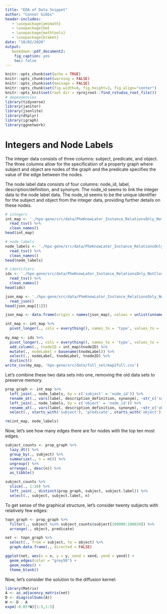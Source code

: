 ```yaml
---
title: "EDA of Data Snippet"
author: "Connor Gibbs"
header-includes:
   - \usepackage{amsmath}
   - \usepackage{bm}
   - \usepackage{mathtools}
   - \usepackage{braket}
date: "10/02/2020"
output: 
   bookdown::pdf_document2:
    fig_caption: yes
    toc: false
---
```


```r
knitr::opts_chunk$set(echo = TRUE)
knitr::opts_chunk$set(warning = FALSE)
knitr::opts_chunk$set(message = FALSE)
knitr::opts_chunk$set(fig.width=6, fig.height=3, fig.align="center") 
knitr::opts_knit$set(root.dir = rprojroot::find_rstudio_root_file())
# dependencies
library(tidyverse)
library(janitor)
library(jsonlite)
library(dtplyr)
library(igraph)
library(ggnetwork)
```

# Integers and Node Labels

The integer data consists of three columns: subject, predicate, and object. The three columns allow for the specification of a property graph where subject and object are nodes of the graph and the predicate specifies the value of the edge between the nodes.

The node label data consists of four columns: node_id, label, description/definition, and synonym. The node_id seems to link the integer data to the node label data. The node_id seems to be the unique identifier for the subject and object from the integer data, providing further details on these nodes. 

```r
# integers
int_map <- './hpo-gene/src/data/PheKnowLator_Instance_RelationsOnly_NotClosed_NoOWL_Triples_Integers.txt' %>%
  read_tsv() %>%
  clean_names()
head(int_map)

# node labels
node_labels <- './hpo-gene/src/data/PheKnowLator_Instance_RelationsOnly_NotClosed_NoOWL_NodeLabels.txt' %>%
  read_tsv() %>%
  clean_names()
head(node_labels)

# identifiers
ids <- './hpo-gene/src/data/PheKnowLator_Instance_RelationsOnly_NotClosed_NoOWL_Triples_Identifiers.txt' %>%
  read_tsv() %>%
  clean_names()
head(ids)

json_map <- './hpo-gene/src/data/PheKnowLator_Instance_RelationsOnly_NotClosed_NoOWL_Triples_Integer_Identifier_Map.json' %>%
  read_json()
head(json_map[[1]])

json_map <- data.frame(origin = names(json_map), values = unlist(unname(json_map)))

int_map <- int_map %>%
  pivot_longer(., cols = everything(), names_to = 'type', values_to = 'tnodeID')
  
my_map <- ids %>%
  pivot_longer(., cols = everything(), names_to = 'type', values_to = 'tnodeLabel') %>%
  add_column(., tnodeID = int_map$tnodeID) %>%
  mutate(., nodeLabel = basename(tnodeLabel)) %>%
  select(., nodeLabel, tnodeLabel, tnodeID) %>%
  distinct()
write_csv(my_map, 'hpo-gene/src/data/full_set/map2full.csv')
```

Let's combine these two data sets into one, removing the old data sets to preserve memory.

```r
prop_graph <- int_map %>%
  left_join(., node_labels, by = c('subject' = 'node_id')) %>%
  rename_at(., vars(label, description_definition, synonym), ~str_c('subject.', .x)) %>%
  left_join(., node_labels, by = c('object' = 'node_id')) %>%
  rename_at(., vars(label, description_definition, synonym), ~str_c('object.', .x)) %>%
  select(., starts_with('subject'), 'predicate', starts_with('object'))

rm(int_map, node_labels)
```

Now, let's see how many edges there are for nodes with the top ten most edges.

```r
subject_counts <- prop_graph %>%
  lazy_dt() %>%
  group_by(., subject) %>%
  summarize(., n = n()) %>%
  ungroup() %>%
  arrange(., desc(n)) %>%
  as_tibble()

subject_counts %>%
  slice(., 1:10) %>%
  left_join(., distinct(prop_graph, subject, subject.label)) %>%
  select(., subject, subject.label, n)
```

To get sense of the graphical structure, let's consider twenty subjects with relatively few edges:

```r
topn_graph <- prop_graph %>%
  filter(., subject %in% subject_counts$subject[100000:100020]) %>%
  arrange(., object, predicate)

net <- topn_graph %>%
  select(., from = subject, to = object) %>%
  graph.data.frame(., directed = FALSE)

ggplot(net, aes(x = x, y = y, xend = xend, yend = yend)) +
  geom_edges(color = "grey50") +
  geom_nodes() +
  theme_blank()
```

Now, let's consider the solution to the diffusion kernel:

```r
library(Matrix)
A <- as_adjacency_matrix(net)
D <- diag(colSums(A))
W <- D - A
expm(-0.05*W)[1:5,1:5]
```











